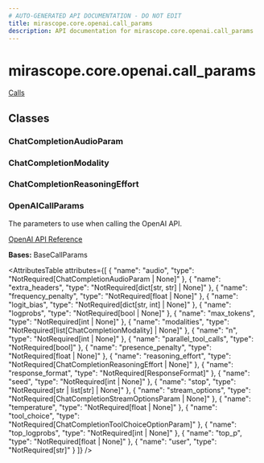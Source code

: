 ```yaml
---
# AUTO-GENERATED API DOCUMENTATION - DO NOT EDIT
title: mirascope.core.openai.call_params
description: API documentation for mirascope.core.openai.call_params
---
```


# mirascope.core.openai.call_params

<ApiType type="Module" />

<Info title="Usage">

[Calls](/docs/mirascope/learn/calls#provider-specific-parameters)

</Info>

## Classes

### ChatCompletionAudioParam

<ApiType type="Class" />


### ChatCompletionModality

<ApiType type="Class" />


### ChatCompletionReasoningEffort

<ApiType type="Class" />


### OpenAICallParams

<ApiType type="Class" />

The parameters to use when calling the OpenAI API.

[OpenAI API Reference](https://platform.openai.com/docs/api-reference/chat/create)

**Bases:** BaseCallParams

<AttributesTable
  attributes={[
  {
    "name": "audio",
    "type": "NotRequired[ChatCompletionAudioParam | None]"
  },
  {
    "name": "extra_headers",
    "type": "NotRequired[dict[str, str] | None]"
  },
  {
    "name": "frequency_penalty",
    "type": "NotRequired[float | None]"
  },
  {
    "name": "logit_bias",
    "type": "NotRequired[dict[str, int] | None]"
  },
  {
    "name": "logprobs",
    "type": "NotRequired[bool | None]"
  },
  {
    "name": "max_tokens",
    "type": "NotRequired[int | None]"
  },
  {
    "name": "modalities",
    "type": "NotRequired[list[ChatCompletionModality] | None]"
  },
  {
    "name": "n",
    "type": "NotRequired[int | None]"
  },
  {
    "name": "parallel_tool_calls",
    "type": "NotRequired[bool]"
  },
  {
    "name": "presence_penalty",
    "type": "NotRequired[float | None]"
  },
  {
    "name": "reasoning_effort",
    "type": "NotRequired[ChatCompletionReasoningEffort | None]"
  },
  {
    "name": "response_format",
    "type": "NotRequired[ResponseFormat]"
  },
  {
    "name": "seed",
    "type": "NotRequired[int | None]"
  },
  {
    "name": "stop",
    "type": "NotRequired[str | list[str] | None]"
  },
  {
    "name": "stream_options",
    "type": "NotRequired[ChatCompletionStreamOptionsParam | None]"
  },
  {
    "name": "temperature",
    "type": "NotRequired[float | None]"
  },
  {
    "name": "tool_choice",
    "type": "NotRequired[ChatCompletionToolChoiceOptionParam]"
  },
  {
    "name": "top_logprobs",
    "type": "NotRequired[int | None]"
  },
  {
    "name": "top_p",
    "type": "NotRequired[float | None]"
  },
  {
    "name": "user",
    "type": "NotRequired[str]"
  }
]}
/>



